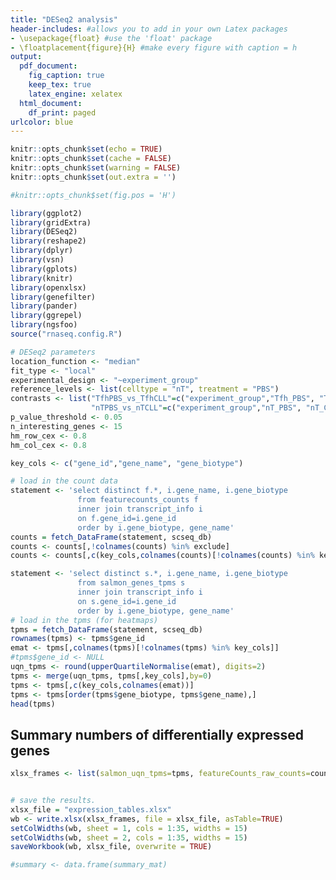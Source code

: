 ```yaml
---
title: "DESeq2 analysis"
header-includes: #allows you to add in your own Latex packages
- \usepackage{float} #use the 'float' package
- \floatplacement{figure}{H} #make every figure with caption = h
output:
  pdf_document:
    fig_caption: true
    keep_tex: true
    latex_engine: xelatex
  html_document:
    df_print: paged
urlcolor: blue
---
```


```r
knitr::opts_chunk$set(echo = TRUE)
knitr::opts_chunk$set(cache = FALSE)
knitr::opts_chunk$set(warning = FALSE)
knitr::opts_chunk$set(out.extra = '')

#knitr::opts_chunk$set(fig.pos = 'H')
```


```r
library(ggplot2)
library(gridExtra)
library(DESeq2)
library(reshape2)
library(dplyr)
library(vsn)
library(gplots)
library(knitr)
library(openxlsx)
library(genefilter)
library(pander)
library(ggrepel)
library(ngsfoo)
source("rnaseq.config.R")
```

```r
# DESeq2 parameters
location_function <- "median"
fit_type <- "local"
experimental_design <- "~experiment_group"
reference_levels <- list(celltype = "nT", treatment = "PBS")
contrasts <- list("TfhPBS_vs_TfhCLL"=c("experiment_group","Tfh_PBS", "Tfh_CLL"),
                  "nTPBS_vs_nTCLL"=c("experiment_group","nT_PBS", "nT_CLL"))
p_value_threshold <- 0.05
n_interesting_genes <- 15
hm_row_cex <- 0.8
hm_col_cex <- 0.8
```


```r

key_cols <- c("gene_id","gene_name", "gene_biotype")

# load in the count data
statement <- 'select distinct f.*, i.gene_name, i.gene_biotype 
               from featurecounts_counts f
               inner join transcript_info i
               on f.gene_id=i.gene_id
               order by i.gene_biotype, gene_name'
counts = fetch_DataFrame(statement, scseq_db)
counts <- counts[,!colnames(counts) %in% exclude]
counts <- counts[,c(key_cols,colnames(counts)[!colnames(counts) %in% key_cols])]

statement <- 'select distinct s.*, i.gene_name, i.gene_biotype 
               from salmon_genes_tpms s
               inner join transcript_info i
               on s.gene_id=i.gene_id
               order by i.gene_biotype, gene_name'
# load in the tpms (for heatmaps)
tpms = fetch_DataFrame(statement, scseq_db)
rownames(tpms) <- tpms$gene_id
emat <- tpms[,colnames(tpms)[!colnames(tpms) %in% key_cols]]
#tpms$gene_id <- NULL
uqn_tpms <- round(upperQuartileNormalise(emat), digits=2)
tpms <- merge(uqn_tpms, tpms[,key_cols],by=0)
tpms <- tpms[,c(key_cols,colnames(emat))]
tpms <- tpms[order(tpms$gene_biotype, tpms$gene_name),]
head(tpms)


```


\clearpage

## Summary numbers of differentially expressed genes

```r


xlsx_frames <- list(salmon_uqn_tpms=tpms, featureCounts_raw_counts=counts)


# save the results.
xlsx_file = "expression_tables.xlsx"
wb <- write.xlsx(xlsx_frames, file = xlsx_file, asTable=TRUE)
setColWidths(wb, sheet = 1, cols = 1:35, widths = 15)
setColWidths(wb, sheet = 2, cols = 1:35, widths = 15)
saveWorkbook(wb, xlsx_file, overwrite = TRUE)

#summary <- data.frame(summary_mat)


```






